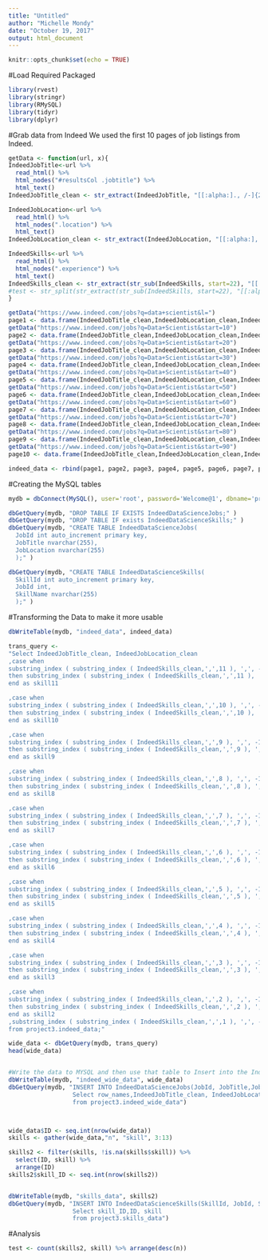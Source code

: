---
title: "Untitled"
author: "Michelle Mondy"
date: "October 19, 2017"
output: html_document
---

```{r setup, include=FALSE}
knitr::opts_chunk$set(echo = TRUE)
```

#Load Required Packaged
```{r} 
library(rvest)
library(stringr)
library(RMySQL)
library(tidyr)
library(dplyr)
```


#Grab data from Indeed
We used the first 10 pages of job listings from Indeed.

```{r}
getData <- function(url, x){
IndeedJobTitle<-url %>%
  read_html() %>%
  html_nodes("#resultsCol .jobtitle") %>%
  html_text()
IndeedJobTitle_clean <- str_extract(IndeedJobTitle, "[[:alpha:]., /-]{2,}")

IndeedJobLocation<-url %>%
  read_html() %>%
  html_nodes(".location") %>%
  html_text()
IndeedJobLocation_clean <- str_extract(IndeedJobLocation, "[[:alpha:], ]{2,}")

IndeedSkills<-url %>%
  read_html() %>%
  html_nodes(".experience") %>%
  html_text()
IndeedSkills_clean <- str_extract(str_sub(IndeedSkills, start=22), "[[:alpha:], ]{2,}")
#test <- str_split(str_extract(str_sub(IndeedSkills, start=22), "[[:alpha:], ]{2,}"), ", ")
}

getData("https://www.indeed.com/jobs?q=data+scientist&l=")
page1 <- data.frame(IndeedJobTitle_clean,IndeedJobLocation_clean,IndeedSkills_clean)
getData("https://www.indeed.com/jobs?q=Data+Scientist&start=10")
page2 <- data.frame(IndeedJobTitle_clean,IndeedJobLocation_clean,IndeedSkills_clean)
getData("https://www.indeed.com/jobs?q=Data+Scientist&start=20")
page3 <- data.frame(IndeedJobTitle_clean,IndeedJobLocation_clean,IndeedSkills_clean)
getData("https://www.indeed.com/jobs?q=Data+Scientist&start=30")
page4 <- data.frame(IndeedJobTitle_clean,IndeedJobLocation_clean,IndeedSkills_clean)
getData("https://www.indeed.com/jobs?q=Data+Scientist&start=40")
page5 <- data.frame(IndeedJobTitle_clean,IndeedJobLocation_clean,IndeedSkills_clean)
getData("https://www.indeed.com/jobs?q=Data+Scientist&start=50")
page6 <- data.frame(IndeedJobTitle_clean,IndeedJobLocation_clean,IndeedSkills_clean)
getData("https://www.indeed.com/jobs?q=Data+Scientist&start=60")
page7 <- data.frame(IndeedJobTitle_clean,IndeedJobLocation_clean,IndeedSkills_clean)
getData("https://www.indeed.com/jobs?q=Data+Scientist&start=70")
page8 <- data.frame(IndeedJobTitle_clean,IndeedJobLocation_clean,IndeedSkills_clean)
getData("https://www.indeed.com/jobs?q=Data+Scientist&start=80")
page9 <- data.frame(IndeedJobTitle_clean,IndeedJobLocation_clean,IndeedSkills_clean)
getData("https://www.indeed.com/jobs?q=Data+Scientist&start=90")
page10 <- data.frame(IndeedJobTitle_clean,IndeedJobLocation_clean,IndeedSkills_clean)

indeed_data <- rbind(page1, page2, page3, page4, page5, page6, page7, page8, page9, page10)
```

#Creating the MySQL tables

```{r}
mydb = dbConnect(MySQL(), user='root', password='Welcome@1', dbname='project3', host='localhost')

dbGetQuery(mydb, "DROP TABLE IF EXISTS IndeedDataScienceJobs;" )
dbGetQuery(mydb, "DROP TABLE IF exists IndeedDataScienceSkills;" )
dbGetQuery(mydb, "CREATE TABLE IndeedDataScienceJobs(
  JobId int auto_increment primary key,
  JobTitle nvarchar(255),
  JobLocation nvarchar(255)
  );" )

dbGetQuery(mydb, "CREATE TABLE IndeedDataScienceSkills(
  SkillId int auto_increment primary key,
  JobId int,
  SkillName nvarchar(255)
  );" )
```

#Transforming the Data to make it more usable

```{r}
dbWriteTable(mydb, "indeed_data", indeed_data)

trans_query <- 
"Select IndeedJobTitle_clean, IndeedJobLocation_clean
,case when 
substring_index ( substring_index ( IndeedSkills_clean,',',11 ), ',', -1) <> substring_index ( substring_index ( IndeedSkills_clean,',',10 ), ',', -1) 
then substring_index ( substring_index ( IndeedSkills_clean,',',11 ), ',', -1) else null 
end as skill11

,case when 
substring_index ( substring_index ( IndeedSkills_clean,',',10 ), ',', -1) <> substring_index ( substring_index ( IndeedSkills_clean,',',9 ), ',', -1) 
then substring_index ( substring_index ( IndeedSkills_clean,',',10 ), ',', -1) else null 
end as skill10

,case when 
substring_index ( substring_index ( IndeedSkills_clean,',',9 ), ',', -1) <> substring_index ( substring_index ( IndeedSkills_clean,',',8 ), ',', -1) 
then substring_index ( substring_index ( IndeedSkills_clean,',',9 ), ',', -1) else null 
end as skill9

,case when 
substring_index ( substring_index ( IndeedSkills_clean,',',8 ), ',', -1) <> substring_index ( substring_index ( IndeedSkills_clean,',',7 ), ',', -1) 
then substring_index ( substring_index ( IndeedSkills_clean,',',8 ), ',', -1) else null 
end as skill8

,case when 
substring_index ( substring_index ( IndeedSkills_clean,',',7 ), ',', -1) <> substring_index ( substring_index ( IndeedSkills_clean,',',6 ), ',', -1) 
then substring_index ( substring_index ( IndeedSkills_clean,',',7 ), ',', -1) else null 
end as skill7

,case when 
substring_index ( substring_index ( IndeedSkills_clean,',',6 ), ',', -1) <> substring_index ( substring_index ( IndeedSkills_clean,',',5 ), ',', -1) 
then substring_index ( substring_index ( IndeedSkills_clean,',',6 ), ',', -1) else null 
end as skill6

,case when 
substring_index ( substring_index ( IndeedSkills_clean,',',5 ), ',', -1) <> substring_index ( substring_index ( IndeedSkills_clean,',',4 ), ',', -1) 
then substring_index ( substring_index ( IndeedSkills_clean,',',5 ), ',', -1) else null 
end as skill5

,case when 
substring_index ( substring_index ( IndeedSkills_clean,',',4 ), ',', -1) <> substring_index ( substring_index ( IndeedSkills_clean,',',3 ), ',', -1) 
then substring_index ( substring_index ( IndeedSkills_clean,',',4 ), ',', -1) else null 
end as skill4

,case when 
substring_index ( substring_index ( IndeedSkills_clean,',',3 ), ',', -1) <> substring_index ( substring_index ( IndeedSkills_clean,',',2 ), ',', -1) 
then substring_index ( substring_index ( IndeedSkills_clean,',',3 ), ',', -1) else null 
end as skill3

,case when 
substring_index ( substring_index ( IndeedSkills_clean,',',2 ), ',', -1) <> substring_index ( substring_index ( IndeedSkills_clean,',',1 ), ',', -1) 
then substring_index ( substring_index ( IndeedSkills_clean,',',2 ), ',', -1) else null 
end as skill2
,substring_index ( substring_index ( IndeedSkills_clean,',',1 ), ',', -1) as skill1
from project3.indeed_data;"

wide_data <- dbGetQuery(mydb, trans_query)
head(wide_data)


#Write the data to MYSQL and then use that table to Insert into the IndeedDataScienceJobs table
dbWriteTable(mydb, "indeed_wide_data", wide_data)
dbGetQuery(mydb, "INSERT INTO IndeedDataScienceJobs(JobId, JobTitle,JobLocation) 
                  Select row_names,IndeedJobTitle_clean, IndeedJobLocation_clean
                  from project3.indeed_wide_data")



wide_data$ID <- seq.int(nrow(wide_data))
skills <- gather(wide_data,"n", "skill", 3:13)

skills2 <- filter(skills, !is.na(skills$skill)) %>% 
  select(ID, skill) %>% 
  arrange(ID)
skills2$skill_ID <- seq.int(nrow(skills2))


dbWriteTable(mydb, "skills_data", skills2)
dbGetQuery(mydb, "INSERT INTO IndeedDataScienceSkills(SkillId, JobId, SkillName) 
                  Select skill_ID,ID, skill
                  from project3.skills_data")
```


#Analysis
```{r}
test <- count(skills2, skill) %>% arrange(desc(n))


```




